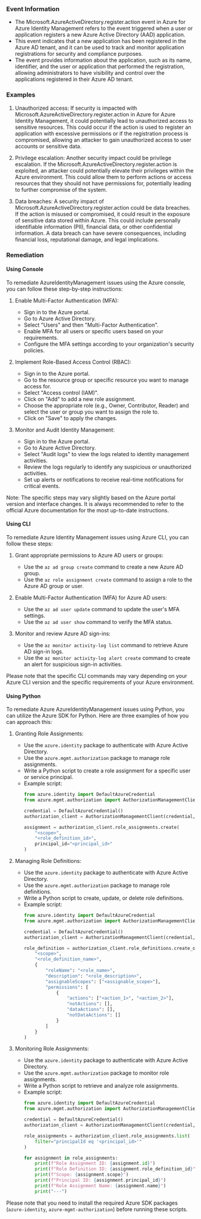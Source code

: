 
### Event Information

- The Microsoft.AzureActiveDirectory.register.action event in Azure for Azure Identity Management refers to the event triggered when a user or application registers a new Azure Active Directory (AAD) application.
- This event indicates that a new application has been registered in the Azure AD tenant, and it can be used to track and monitor application registrations for security and compliance purposes.
- The event provides information about the application, such as its name, identifier, and the user or application that performed the registration, allowing administrators to have visibility and control over the applications registered in their Azure AD tenant.


### Examples

1. Unauthorized access: If security is impacted with Microsoft.AzureActiveDirectory.register.action in Azure for Azure Identity Management, it could potentially lead to unauthorized access to sensitive resources. This could occur if the action is used to register an application with excessive permissions or if the registration process is compromised, allowing an attacker to gain unauthorized access to user accounts or sensitive data.

2. Privilege escalation: Another security impact could be privilege escalation. If the Microsoft.AzureActiveDirectory.register.action is exploited, an attacker could potentially elevate their privileges within the Azure environment. This could allow them to perform actions or access resources that they should not have permissions for, potentially leading to further compromise of the system.

3. Data breaches: A security impact of Microsoft.AzureActiveDirectory.register.action could be data breaches. If the action is misused or compromised, it could result in the exposure of sensitive data stored within Azure. This could include personally identifiable information (PII), financial data, or other confidential information. A data breach can have severe consequences, including financial loss, reputational damage, and legal implications.

### Remediation

#### Using Console

To remediate AzureIdentityManagement issues using the Azure console, you can follow these step-by-step instructions:

1. Enable Multi-Factor Authentication (MFA):
   - Sign in to the Azure portal.
   - Go to Azure Active Directory.
   - Select "Users" and then "Multi-Factor Authentication".
   - Enable MFA for all users or specific users based on your requirements.
   - Configure the MFA settings according to your organization's security policies.

2. Implement Role-Based Access Control (RBAC):
   - Sign in to the Azure portal.
   - Go to the resource group or specific resource you want to manage access for.
   - Select "Access control (IAM)".
   - Click on "Add" to add a new role assignment.
   - Choose the appropriate role (e.g., Owner, Contributor, Reader) and select the user or group you want to assign the role to.
   - Click on "Save" to apply the changes.

3. Monitor and Audit Identity Management:
   - Sign in to the Azure portal.
   - Go to Azure Active Directory.
   - Select "Audit logs" to view the logs related to identity management activities.
   - Review the logs regularly to identify any suspicious or unauthorized activities.
   - Set up alerts or notifications to receive real-time notifications for critical events.

Note: The specific steps may vary slightly based on the Azure portal version and interface changes. It is always recommended to refer to the official Azure documentation for the most up-to-date instructions.

#### Using CLI

To remediate Azure Identity Management issues using Azure CLI, you can follow these steps:

1. Grant appropriate permissions to Azure AD users or groups:
   - Use the `az ad group create` command to create a new Azure AD group.
   - Use the `az role assignment create` command to assign a role to the Azure AD group or user.

2. Enable Multi-Factor Authentication (MFA) for Azure AD users:
   - Use the `az ad user update` command to update the user's MFA settings.
   - Use the `az ad user show` command to verify the MFA status.

3. Monitor and review Azure AD sign-ins:
   - Use the `az monitor activity-log list` command to retrieve Azure AD sign-in logs.
   - Use the `az monitor activity-log alert create` command to create an alert for suspicious sign-in activities.

Please note that the specific CLI commands may vary depending on your Azure CLI version and the specific requirements of your Azure environment.

#### Using Python

To remediate Azure AzureIdentityManagement issues using Python, you can utilize the Azure SDK for Python. Here are three examples of how you can approach this:

1. Granting Role Assignments:
   - Use the `azure.identity` package to authenticate with Azure Active Directory.
   - Use the `azure.mgmt.authorization` package to manage role assignments.
   - Write a Python script to create a role assignment for a specific user or service principal.
   - Example script:
     ```python
     from azure.identity import DefaultAzureCredential
     from azure.mgmt.authorization import AuthorizationManagementClient

     credential = DefaultAzureCredential()
     authorization_client = AuthorizationManagementClient(credential, "<subscription_id>")

     assignment = authorization_client.role_assignments.create(
         "<scope>",
         "<role_definition_id>",
         principal_id="<principal_id>"
     )
     ```

2. Managing Role Definitions:
   - Use the `azure.identity` package to authenticate with Azure Active Directory.
   - Use the `azure.mgmt.authorization` package to manage role definitions.
   - Write a Python script to create, update, or delete role definitions.
   - Example script:
     ```python
     from azure.identity import DefaultAzureCredential
     from azure.mgmt.authorization import AuthorizationManagementClient

     credential = DefaultAzureCredential()
     authorization_client = AuthorizationManagementClient(credential, "<subscription_id>")

     role_definition = authorization_client.role_definitions.create_or_update(
         "<scope>",
         "<role_definition_name>",
         {
             "roleName": "<role_name>",
             "description": "<role_description>",
             "assignableScopes": ["<assignable_scope>"],
             "permissions": [
                 {
                     "actions": ["<action_1>", "<action_2>"],
                     "notActions": [],
                     "dataActions": [],
                     "notDataActions": []
                 }
             ]
         }
     )
     ```

3. Monitoring Role Assignments:
   - Use the `azure.identity` package to authenticate with Azure Active Directory.
   - Use the `azure.mgmt.authorization` package to monitor role assignments.
   - Write a Python script to retrieve and analyze role assignments.
   - Example script:
     ```python
     from azure.identity import DefaultAzureCredential
     from azure.mgmt.authorization import AuthorizationManagementClient

     credential = DefaultAzureCredential()
     authorization_client = AuthorizationManagementClient(credential, "<subscription_id>")

     role_assignments = authorization_client.role_assignments.list(
         filter="principalId eq '<principal_id>'"
     )

     for assignment in role_assignments:
         print(f"Role Assignment ID: {assignment.id}")
         print(f"Role Definition ID: {assignment.role_definition_id}")
         print(f"Scope: {assignment.scope}")
         print(f"Principal ID: {assignment.principal_id}")
         print(f"Role Assignment Name: {assignment.name}")
         print("---")
     ```

Please note that you need to install the required Azure SDK packages (`azure-identity`, `azure-mgmt-authorization`) before running these scripts.

